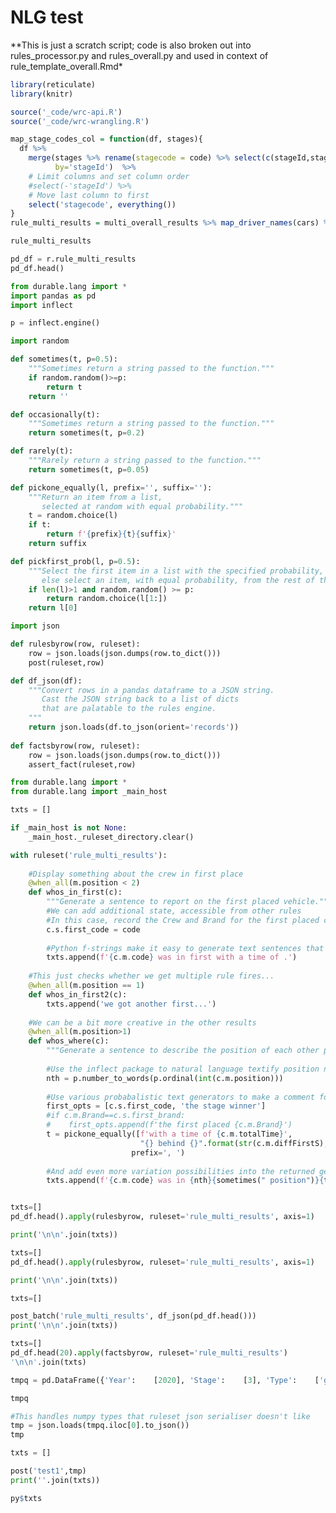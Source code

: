 # NLG test

**This is just a scratch script; code is also broken out into rules_processor.py and rules_overall.py and used in context of rule_template_overall.Rmd*

```r
library(reticulate)
library(knitr)

source('_code/wrc-api.R')
source('_code/wrc-wrangling.R')
```




```r

map_stage_codes_col = function(df, stages){
  df %>%
    merge(stages %>% rename(stagecode = code) %>% select(c(stageId,stagecode)),
          by='stageId')  %>%
    # Limit columns and set column order
    #select(-'stageId') %>%
    # Move last column to first
    select('stagecode', everything())
}
rule_multi_results = multi_overall_results %>% map_driver_names(cars) %>% map_stage_codes_col(stages) %>% arrange(stagecode, position)

rule_multi_results
```
```python
pd_df = r.rule_multi_results
pd_df.head()
```

```python
from durable.lang import *
import pandas as pd
import inflect

p = inflect.engine()
```


```python
import random

def sometimes(t, p=0.5):
    """Sometimes return a string passed to the function."""
    if random.random()>=p:
        return t
    return ''

def occasionally(t):
    """Sometimes return a string passed to the function."""
    return sometimes(t, p=0.2)

def rarely(t):
    """Rarely return a string passed to the function."""
    return sometimes(t, p=0.05)

def pickone_equally(l, prefix='', suffix=''):
    """Return an item from a list,
       selected at random with equal probability."""
    t = random.choice(l)
    if t:
        return f'{prefix}{t}{suffix}'
    return suffix

def pickfirst_prob(l, p=0.5):
    """Select the first item in a list with the specified probability,
       else select an item, with equal probability, from the rest of the list."""
    if len(l)>1 and random.random() >= p:
        return random.choice(l[1:])
    return l[0]
```

```python
import json

def rulesbyrow(row, ruleset):
    row = json.loads(json.dumps(row.to_dict()))
    post(ruleset,row)

def df_json(df):
    """Convert rows in a pandas dataframe to a JSON string.
       Cast the JSON string back to a list of dicts 
       that are palatable to the rules engine. 
    """
    return json.loads(df.to_json(orient='records'))
  
def factsbyrow(row, ruleset):
    row = json.loads(json.dumps(row.to_dict()))
    assert_fact(ruleset,row)
```

```python
from durable.lang import *
from durable.lang import _main_host

txts = []

if _main_host is not None:
    _main_host._ruleset_directory.clear()

with ruleset('rule_multi_results'):
    
    #Display something about the crew in first place
    @when_all(m.position < 2)
    def whos_in_first(c):
        """Generate a sentence to report on the first placed vehicle."""
        #We can add additional state, accessible from other rules
        #In this case, record the Crew and Brand for the first placed crew
        c.s.first_code = code
        
        #Python f-strings make it easy to generate text sentences that include data elements
        txts.append(f'{c.m.code} was in first with a time of .')
    
    #This just checks whether we get multiple rule fires...
    @when_all(m.position == 1)
    def whos_in_first2(c):
        txts.append('we got another first...')
        
    #We can be a bit more creative in the other results
    @when_all(m.position>1)
    def whos_where(c):
        """Generate a sentence to describe the position of each other placed vehicle."""
        
        #Use the inflect package to natural language textify position numbers...
        nth = p.number_to_words(p.ordinal(int(c.m.position)))
        
        #Use various probabalistic text generators to make a comment for each other result
        first_opts = [c.s.first_code, 'the stage winner']
        #if c.m.Brand==c.s.first_brand:
        #    first_opts.append(f'the first placed {c.m.Brand}')
        t = pickone_equally([f'with a time of {c.m.totalTime}',
                             "{} behind {}".format(str(c.m.diffFirstS), pickone_equally(first_opts))],
                           prefix=', ')
        
        #And add even more variation possibilities into the returned generated sentence
        txts.append(f'{c.m.code} was in {nth}{sometimes(" position")}{t}.')



```


```python
txts=[]
pd_df.head().apply(rulesbyrow, ruleset='rule_multi_results', axis=1)

print('\n\n'.join(txts))
```


```python
txts=[]
pd_df.head().apply(rulesbyrow, ruleset='rule_multi_results', axis=1)

print('\n\n'.join(txts))
```


```python
txts=[]

post_batch('rule_multi_results', df_json(pd_df.head()))
print('\n\n'.join(txts))
```

```python
txts=[]
pd_df.head(20).apply(factsbyrow, ruleset='rule_multi_results')
'\n\n'.join(txts)
```

```python
tmpq = pd.DataFrame({'Year':	[2020], 'Stage':	[3], 'Type':	['general'], 'Pos':	[1], 'Bib':	[9], 'VehicleType':	['moto'], 'Crew':	['R. BRABEC MONSTER ENERGY HONDA TEAM 2020'], 'Brand':	['HONDA'], 'Time_raw':	['10:39:04'], 'TimeInS':	[38344], 'Gap_raw':	['0:00:00'], 'GapInS':	[0.0], 'Penalty_raw':	['00:00:00'], 'PenaltyInS':	[0.0]})

tmpq						 					
```

```python
#This handles numpy types that ruleset json serialiser doesn't like
tmp = json.loads(tmpq.iloc[0].to_json())
tmp
```

```python
txts = []

post('test1',tmp)
print(''.join(txts))
```

```r
py$txts
```

